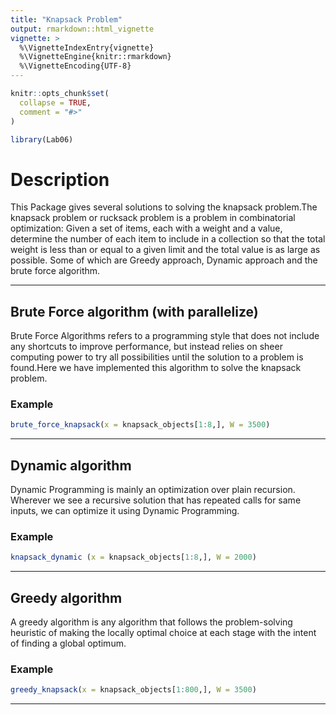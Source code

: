 ```yaml
---
title: "Knapsack Problem"
output: rmarkdown::html_vignette
vignette: >
  %\VignetteIndexEntry{vignette}
  %\VignetteEngine{knitr::rmarkdown}
  %\VignetteEncoding{UTF-8}
---
```


```r
knitr::opts_chunk$set(
  collapse = TRUE,
  comment = "#>"
)
```

```r
library(Lab06)
```
# Description
This Package gives several solutions to solving the knapsack problem.The knapsack problem or rucksack problem is a problem in combinatorial optimization: Given a set of items, each with a weight and a value, determine the number of each item to include in a collection so that the total weight is less than or equal to a given limit and the total value is as large as possible. 
Some of which are Greedy approach, Dynamic approach and the brute force algorithm.

-----

## Brute Force algorithm (with parallelize)
Brute Force Algorithms refers to a programming style that does not include any shortcuts to improve performance, but instead relies on sheer computing power to try all possibilities until the solution to a problem is found.Here we have implemented this algorithm to solve the knapsack problem.

### Example

```r
brute_force_knapsack(x = knapsack_objects[1:8,], W = 3500)
```

----

## Dynamic algorithm
Dynamic Programming is mainly an optimization over plain recursion. Wherever we see a recursive solution that has repeated calls for same inputs, we can optimize it using Dynamic Programming.

### Example

```r
knapsack_dynamic (x = knapsack_objects[1:8,], W = 2000)
```
----

## Greedy algorithm
A greedy algorithm is any algorithm that follows the problem-solving heuristic of making the locally optimal choice at each stage with the intent of finding a global optimum.

### Example
```r
greedy_knapsack(x = knapsack_objects[1:800,], W = 3500)
```
-----
